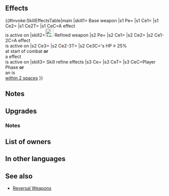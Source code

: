 {{Weapon Infobox
|tagid=SID_ギョッル
|weaponType=Sword
|weaponName=Gjöll
|might=16
|range=1
|effect=Grants Atk+3. If a penalty inflicted by a skill like Panic or Threaten and/or a negative status effect (preventing counterattacks or restricting movement) is active on foe, unit makes a guaranteed follow-up attack and foe cannot.
|cost=400
|exclusive=1
|statModifiers=0,19,0,0,0
|required=Silver Sword
|refinePaths=default
|refineSP=400
|refineMedals=500
|refineDews=200
|upgradedEffect=Grants Atk+3. If 【Penalty】 is active on foe, unit makes a guaranteed follow-up attack and foe cannot make a follow-up attack. At start of combat, if unit's HP ≥ 25% or if 【Penalty】 is active on foe, inflicts Atk/Def-5 on foe during combat.<br><br>【Penalty】<br>All effects that last "on foe through its next action." Includes penalties inflicted by a skill like Panic or Threaten and negative status effects (preventing counterattacks, restricting movement, or the effects of a skill like Triangle Adept or Guard).
|tagidExtraSkill1=一
|effectSkill1=If unit initiates combat or is within 2 spaces of an ally, inflicts Atk/Def-5 on foe during combat and inflicts penalty on foe's Atk/Def during combat = current bonus on each of foe's stats × 2. (Example: if foe has +7 bonus to Atk, inflicts Atk-14 and Atk-5, for a net penalty of Atk-12.) Calculates each stat penalty independently.
|iconSkill1=Gjoll W.png
|properties=random_owner
}}
==Effects==
{{#invoke:SkillEffectsTable|main
|skill1={{SCi|weapon}} Base weapon
|s1 Pe={{Eft|Stat Boosts|Atk|3}}
|s1 Ce1={{Eft|Guaranteed Follow-Ups}}
|s1 Ce2={{Eft|Prevent Follow-Ups}}
|s1 Ce2T={{Tgt|Foe}}
|s1 CeC=A {{Kp|Penalty}} effect<br>is active on {{Tgt|Foe}}
|skill2=[[File:Attack Plus W.png|x26px|class=inline-icon]] Refined weapon
|s2 Pe={{Eft|Stat Boosts|Atk|3}}
|s2 Ce1={{Eft|Guaranteed Follow-Ups}}
|s2 Ce2={{Eft|Prevent Follow-Ups}}
|s2 Ce1-2C=A {{Kp|Penalty}} effect<br>is active on {{Tgt|Foe}}
|s2 Ce3={{Eft|Temporary debuffs|Atk/Def|5}}
|s2 Ce2-3T={{Tgt|Foe}}
|s2 Ce3C={{Tgt|Unit}}'s HP ≥ 25%<br>at start of combat '''or'''<br>a {{Kp|Penalty}} effect<br>is active on {{Tgt|Foe}}
|skill3={{Si|Gjöll|refine=Skill1}} Skill refine effects
|s3 Ce={{Eft|Temporary debuffs|Atk/Def|5 + ({{SEt|Bonuses}} on<br>{{Tgt|Foe}}'s Atk/Def x 2)}}
|s3 CeT={{Tgt|Foe}}
|s3 CeC=Player Phase '''or'''<br>an {{Tgt|Ally}} is<br>[[within 2 spaces]]
}}
==Notes==
{{EffectfromPenalty|target=foe|follow-up guaranteeing and preventing effects}}
{{Guaranteed follow-up interaction}}
{{Prevent follow-up}}
==Upgrades==
{{Weapon Upgrade List}}
===Notes===
{{TemporaryDebufffromBonus|source=the foe|name={{St|Gjöll|refine=Skill1}}}}
{{IfUnitInitiates}}
==List of owners==
{{Skill Hero List}}
==In other languages==
{{OtherLanguages
|japanese=ギョッル
|german=Gjöll
|spanishEU=Gjöll
|spanishLA=Gjöll
|french=Gjöll
|italian=Gjöll
|chineseTW=吉歐爾
|portuguese=Gjöll
}}
==See also==
{{See also skills|cond=(Description LIKE '%penalty on foe_s%current bonus on each of foe_s stats × 2%' OR Description LIKE '%if 【Penalty】 is active on foe%') AND Exclusive='1' AND name NOT LIKE '%reversal%'}}
* [[Skill families/Weapons#Reversal|Reversal Weapons]]
{{Weapons Navbox}}
